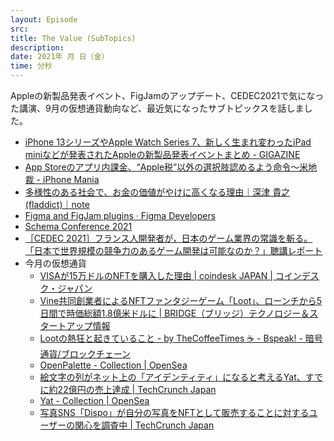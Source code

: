 ```yaml
---
layout: Episode
src: 
title: The Value (SubTopics)
description: 
date: 2021年 月 日（金）
time: 分秒
---
```


Appleの新製品発表イベント、FigJamのアップデート、CEDEC2021で気になった講演、9月の仮想通貨動向など、最近気になったサブトピックスを話しました。

- [iPhone 13シリーズやApple Watch Series 7、新しく生まれ変わったiPad miniなどが発表されたAppleの新製品発表イベントまとめ - GIGAZINE](https://gigazine.net/news/20210915-apple-september-event-2021/)
- [App Storeのアプリ内課金、“Apple税”以外の選択肢認めるよう命令〜米地裁 - iPhone Mania](https://iphone-mania.jp/news-397542/)
- [多様性のある社会で、お金の価値がやけに高くなる理由｜深津 貴之 (fladdict)｜note](https://note.com/fladdict/n/n36aad9ab9670)
- [Figma and FigJam plugins · Figma Developers](https://www.figma.com/plugin-docs/figma-figjam-plugins/)
- [Schema Conference 2021](https://schema.figma.com/)
- [［CEDEC 2021］フランス人開発者が，日本のゲーム業界の常識を斬る。「日本で世界規模の競争力のあるゲーム開発は可能なのか？」聴講レポート](https://www.4gamer.net/games/999/G999905/20210826081/)
- 今月の仮想通貨
    - [VISAが15万ドルのNFTを購入した理由 | coindesk JAPAN | コインデスク・ジャパン](https://www.coindeskjapan.com/120336/)
    - [Vine共同創業者によるNFTファンタジーゲーム「Loot」、ローンチから5日間で時価総額1.8億米ドルに | BRIDGE（ブリッジ）テクノロジー＆スタートアップ情報](https://thebridge.jp/2021/09/the-latest-nft-fad-is-a-text-based-fantasy-game-building-block-pickupnews)
    - [Lootの熱狂と起きていること - by TheCoffeeTimes ☕ - Bspeak! - 暗号通貨/ブロックチェーン](https://bspeak.substack.com/p/loot-)
    - [OpenPalette - Collection | OpenSea](https://opensea.io/collection/openpalette?collectionSlug=openpalette&locale=ja)
    - [絵文字の列がネット上の「アイデンティティ」になると考えるYat、すでに約22億円の売上達成 | TechCrunch Japan](https://jp.techcrunch.com/2021/09/09/2021-07-30-yat-thinks-emoji-identities-can-be-a-thing-and-it-has-20m-in-sales-to-back-it-up/)
    - [Yat - Collection | OpenSea](https://opensea.io/collection/yat?collectionSlug=yat&locale=ja)
    - [写真SNS「Dispo」が自分の写真をNFTとして販売することに対するユーザーの関心を調査中 | TechCrunch Japan](https://jp.techcrunch.com/2021/09/13/2021-09-09-dispo-launches-a-test-to-gauge-user-interest-in-selling-their-photos-as-nfts/)
